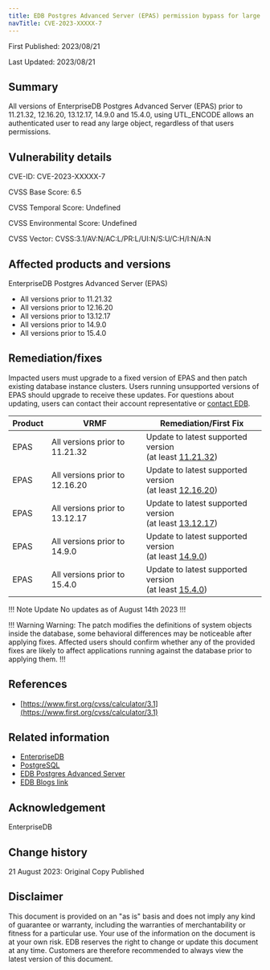 ```yaml
---
title: EDB Postgres Advanced Server (EPAS) permission bypass for large objects
navTitle: CVE-2023-XXXXX-7
---
```


First Published: 2023/08/21

Last Updated: 2023/08/21

## Summary 

All versions of EnterpriseDB Postgres Advanced Server (EPAS) prior to 11.21.32, 12.16.20, 13.12.17, 14.9.0 and 15.4.0, using UTL_ENCODE allows an authenticated user to read any large object, regardless of that users permissions.

## Vulnerability details

CVE-ID:  CVE-2023-XXXXX-7

CVSS Base Score: 6.5

CVSS Temporal Score: Undefined

CVSS Environmental Score: Undefined

CVSS Vector: CVSS:3.1/AV:N/AC:L/PR:L/UI:N/S:U/C:H/I:N/A:N

## Affected products and versions

EnterpriseDB Postgres Advanced Server (EPAS)
* All versions prior to 11.21.32
* All versions prior to 12.16.20
* All versions prior to 13.12.17
* All versions prior to 14.9.0
* All versions prior to 15.4.0 

## Remediation/fixes

Impacted users must upgrade to a fixed version of EPAS and then patch existing database instance clusters. Users running unsupported versions of EPAS should upgrade to receive these updates. For questions about updating, users can contact their account representative or [contact EDB](https://www.enterprisedb.com/contact).

| Product | VRMF | Remediation/First Fix |
|---------|------|-----------------------|
| EPAS | All versions prior to 11.21.32 | Update to latest supported version <br/> (at least [11.21.32](/epas/11/epas_rel_notes/epas11_21_32_rel_notes/)) 
| EPAS | All versions prior to 12.16.20 | Update to latest supported version <br/> (at least [12.16.20](/epas/12/epas_rel_notes/epas12_16_20_rel_notes/)) |
| EPAS | All versions prior to 13.12.17 | Update to latest supported version <br/> (at least [13.12.17](/epas/13/epas_rel_notes/epas13_12_17_rel_notes/))
| EPAS | All versions prior to 14.9.0 | Update to latest supported version <br/> (at least [14.9.0](/epas/14/epas_rel_notes/epas14_9_0_rel_notes/))
| EPAS | All versions prior to 15.4.0 | Update to latest supported version <br/> (at least [15.4.0](/epas/15/epas_rel_notes/epas15_4_0_rel_notes/))

!!! Note Update
No updates as of August 14th 2023
!!!

!!! Warning Warning:
The patch modifies the definitions of system objects inside the database, some behavioral differences may be noticeable after applying fixes. Affected users should confirm whether any of the provided fixes are likely to affect applications running against the database prior to applying them. 
!!!

## References

* [https://www.first.org/cvss/calculator/3.1](https://www.first.org/cvss/calculator/3.1)


## Related information

* [EnterpriseDB](https://www.enterprisedb.com/)
* [PostgreSQL](https://postgresql.org)
* [EDB Postgres Advanced Server](https://www.enterprisedb.com/products/edb-postgres-advanced-server)
* [EDB Blogs link](https://enterprisedb.com/blog/edb-security-advisory-multiple-vulnerabilities)

## Acknowledgement

EnterpriseDB

## Change history

21 August 2023: Original Copy Published

## Disclaimer

This document is provided on an "as is" basis and does not imply any kind of guarantee or warranty, including the warranties of merchantability or fitness for a particular use. Your use of the information on the document is at your own risk. EDB reserves the right to change or update this document at any time. Customers are therefore recommended to always view the latest version of this document.